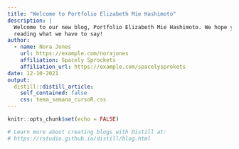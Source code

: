 ```yaml
---
title: "Welcome to Portfolio Elizabeth Mie Hashimoto"
description: |
  Welcome to our new blog, Portfolio Elizabeth Mie Hashimoto. We hope you enjoy 
  reading what we have to say!
author:
  - name: Nora Jones 
    url: https://example.com/norajones
    affiliation: Spacely Sprockets
    affiliation_url: https://example.com/spacelysprokets
date: 12-10-2021
output:
  distill::distill_article:
    self_contained: false
    css: tema_semana_cursoR.css
---
```


```r
knitr::opts_chunk$set(echo = FALSE)

# Learn more about creating blogs with Distill at:
# https://rstudio.github.io/distill/blog.html

```



